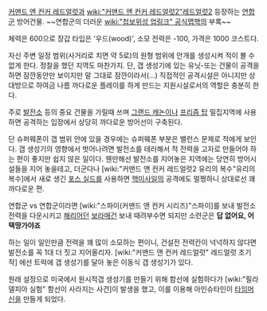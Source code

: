 [[커맨드 앤 컨커 레드얼럿]]과 [[wiki:"커맨드 앤 컨커 레드얼럿2"레드얼럿2]] 등장하는 [[연합군]] 방어건물. ~~연합군의 더러운 [[wiki:"첩보위성 업링크" 공식맵핵]]의 부록~~

체력은 600으로 장갑 타입은 '우드(wood)', 소모 전력은 -100, 가격은 1000 코스트다.

자신 주변 일정 범위(사거리로 치면 약 5로)의 원형 범위에 안개를 생성시켜 적이 볼 수 없게 한다. 정찰을 했던 지역도 마찬가지. 단, 갭 생성기에 있는 유닛-또는 건물이 공격을 하면 잠깐동안만 보이지만 말 그대로 잠깐이라서(...) 직접적인 공격시설은 아니지만 상대방으로 하여금 나름 까다로운 플레이를 하게 만드는 지원시설로서의 역할은 충분히 한다.

주로 [[발전소]] 등의 중요 건물을 가릴때 쓰며 [[그랜드 캐논]]이나 [[프리즘 탑]] 밀집지역에 사용하면 공격하는 입장에서 상당히 까다로운 방어선이 구축된다.

단 슈퍼웨폰이 갭 범위 안에 있을 경우에는 슈퍼웨폰 부분은 밸런스 문제로 적에게 보인다. 갭 생성기의 영향에서 벗어나려면 발전소를 테러해서 적 전력을 고자로 만들어야 하는 편이 좋지만 쉽지 않은 일이다. 웬만해선 발전소를 지어놓은 지역에는 당연히 방어시설들을 지어 놓을테고, 더군다나 [wiki:"커맨드 앤 컨커 레드얼럿2 유리의 복수"유리의 복수]에서 새로 생긴 [[포스 실드]]를 사용하면 [[핵미사일]]의 공격에도 멀쩡하니 상대로선 꽤 까다로운 편.

연합군 vs 연합군이라면 [wiki:"스파이(커맨드 앤 컨커 시리즈)"스파이]를 보내 발전소 전력을 다운시키고 [[해리어]]던 [[보라매]]건 보내 때려부수면 되지만 소련군은 '''답 없어요, 어택땅가야죠'''

하는 일이 일인만큼 전력을 꽤 많이 소모하는 편이니, 건설전 전력칸이 넉넉하지 않다면 발전소를 꼭 1대 더 짓고 지어올리자. [wiki:"커맨드 앤 컨커 레드얼럿" 레드얼럿 초기작] 에선 트럭에 갭 생성기를 달아 놓은 이동식 갭 생성기가 있다.

원래 설정으로 미국에서 원시적갭 생성기를 만들기 위해 함선에 실험하다가 [wiki:"필라델피아 실험" 함선이 사라지는 사건]이 발생을 했고, 이를 이용해 아인슈타인이 [[타임머신]]을 만들게 되었다.
